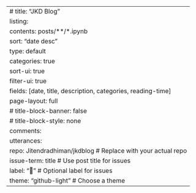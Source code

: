 ---
# title: "JKD Blog"
listing:
  contents: posts/**/*.ipynb
  sort: "date desc"
  type: default
  categories: true
  sort-ui: true
  filter-ui: true
  fields: [date, title, description, categories, reading-time]
page-layout: full
# title-block-banner: false
# title-block-style: none
comments:
  utterances:
    repo: Jitendradhiman/jkdblog  # Replace with your actual repo
    issue-term: title                   # Use post title for issues
    label: "💬"                         # Optional label for issues
    theme: "github-light"               # Choose a theme
---